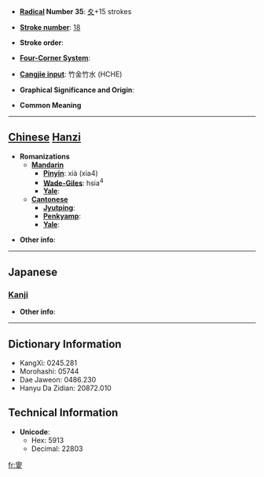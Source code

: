 * '''[[Wiktionary:Chinese radical index| Radical]] Number 35''': [[Wiktionary:Chinese radical index 夊|夊]]+15 strokes

* '''[[Wiktionary:Chinese total strokes index|Stroke number]]''': [[Wiktionary:Chinese total strokes index 18|18]]

* '''Stroke order''': 

* '''[[Wiktionary:Chinese four corner index|Four-Corner System]]''': 

* '''[[Wiktionary:Chinese Cangjie index|Cangjie input]]''': 竹金竹水 (HCHE)

* '''Graphical Significance and Origin''': 

* '''Common Meaning'''

----

== [[Chinese]] [[Hanzi]] ==

* '''Romanizations'''
** '''[[Mandarin]]'''
*** '''[[Pinyin]]''': xià (xia4)
*** '''[[Wade-Giles]]''': hsia<sup>4</sup>
*** '''[[Yale]]''': 
** '''[[Cantonese]]'''
*** '''[[Jyutping]]''':
*** '''[[Penkyamp]]''': 
*** '''[[Yale]]''': 

* '''Other info''': 

----

==Japanese==
===[[Kanji]]===
{{kanji|on readings=[[か]] (ka), [[げ]] (ge)
|kun readings=[[なつ]] (natsu)
}}

* '''Other info''':  

----

== Dictionary Information ==

* KangXi: 0245.281
* Morohashi: 05744
* Dae Jaweon: 0486.230
* Hanyu Da Zidian: 20872.010

== Technical Information ==

* '''Unicode''':
** Hex: 5913
** Decimal: 22803

[[fr:夓]]